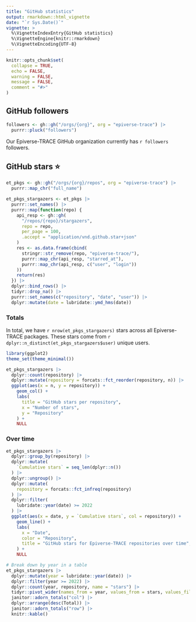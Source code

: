 ```yaml
---
title: "GitHub statistics"
output: rmarkdown::html_vignette
date: "`r Sys.Date()`"
vignette: >
  %\VignetteIndexEntry{GitHub statistics}
  %\VignetteEngine{knitr::rmarkdown}
  %\VignetteEncoding{UTF-8}
---
```


```r
knitr::opts_chunk$set(
  collapse = TRUE,
  echo = FALSE,
  warning = FALSE,
  message = FALSE,
  comment = "#>"
)
```

## GitHub followers

```r
followers <- gh::gh("/orgs/{org}", org = "epiverse-trace") |> 
  purrr::pluck("followers")
```

Our Epiverse-TRACE GitHub organization currently has `r followers` followers.

## GitHub stars ⭐

```r
et_pkgs <- gh::gh("/orgs/{org}/repos", org = "epiverse-trace") |> 
  purrr::map_chr("full_name")
```

```r
et_pkgs_stargazers <- et_pkgs |> 
  purrr::set_names() |> 
  purrr::map(function(repo) {
    api_resp <- gh::gh(
      "/repos/{repo}/stargazers",
      repo = repo,
      per_page = 100,
      .accept = "application/vnd.github.star+json"
    )
    res <- as.data.frame(cbind(
      stringr::str_remove(repo, "epiverse-trace/"),
      purrr::map_chr(api_resp, "starred_at"),
      purrr::map_chr(api_resp, c("user", "login"))
    ))
    return(res)
  }) |> 
  dplyr::bind_rows() |> 
  tidyr::drop_na() |> 
  purrr::set_names(c("repository", "date", "user")) |> 
  dplyr::mutate(date = lubridate::ymd_hms(date))
```

### Totals

In total, we have `r nrow(et_pkgs_stargazers)` stars across all Epiverse-TRACE packages. These stars come from `r dplyr::n_distinct(et_pkgs_stargazers$user)` unique users.

```r
library(ggplot2)
theme_set(theme_minimal())

et_pkgs_stargazers |> 
  dplyr::count(repository) |>
  dplyr::mutate(repository = forcats::fct_reorder(repository, n)) |>
  ggplot(aes(x = n, y = repository)) +
    geom_col() +
    labs(
      title = "GitHub stars per repository",
      x = "Number of stars",
      y = "Repository"
    ) +
    NULL
```

### Over time

```r
et_pkgs_stargazers |> 
  dplyr::group_by(repository) |> 
  dplyr::mutate(
    `Cumulative stars` = seq_len(dplyr::n())
  ) |> 
  dplyr::ungroup() |> 
  dplyr::mutate(
    repository = forcats::fct_infreq(repository)
  ) |> 
  dplyr::filter(
    lubridate::year(date) >= 2022
  ) |>
  ggplot(aes(x = date, y = `Cumulative stars`, col = repository)) +
    geom_line() +
    labs(
      x = "Date",
      color = "Repository",
      title = "GitHub stars for Epiverse-TRACE repositories over time",
    ) +
    NULL
```

```r
# Break down by year in a table
et_pkgs_stargazers |> 
  dplyr::mutate(year = lubridate::year(date)) |> 
  dplyr::filter(year >= 2022) |> 
  dplyr::count(year, repository, name = "stars") |>
  tidyr::pivot_wider(names_from = year, values_from = stars, values_fill = 0L) |> 
  janitor::adorn_totals("col") |>
  dplyr::arrange(desc(Total)) |>
  janitor::adorn_totals("row") |>
  knitr::kable()
```
